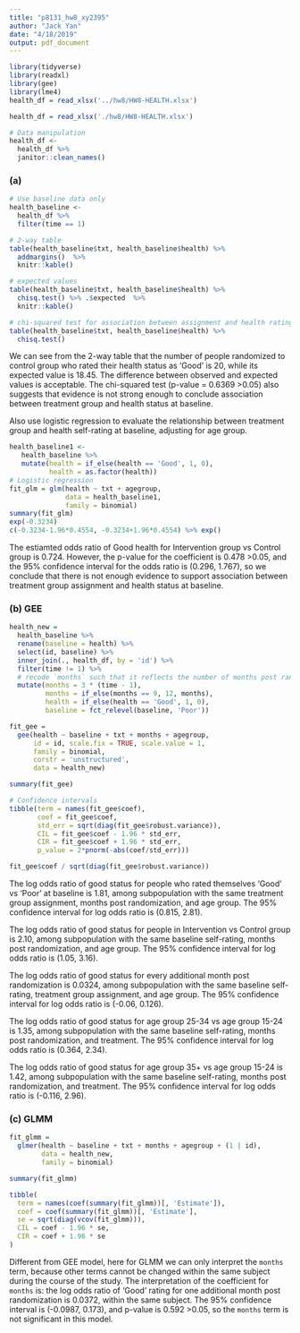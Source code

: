 ```yaml
---
title: "p8131_hw8_xy2395"
author: "Jack Yan"
date: "4/18/2019"
output: pdf_document
---
```


```r
library(tidyverse)
library(readxl)
library(gee)
library(lme4)
health_df = read_xlsx('../hw8/HW8-HEALTH.xlsx')
```

```r
health_df = read_xlsx('./hw8/HW8-HEALTH.xlsx')
```

```r
# Data manipulation
health_df <-
  health_df %>% 
  janitor::clean_names()
```

### (a)
```r
# Use baseline data only
health_baseline <-
  health_df %>%
  filter(time == 1) 
```

```r
# 2-way table
table(health_baseline$txt, health_baseline$health) %>% 
  addmargins()  %>% 
  knitr::kable()

# expected values
table(health_baseline$txt, health_baseline$health) %>% 
  chisq.test() %>% .$expected  %>% 
  knitr::kable()

# chi-squared test for association between assignment and health rating
table(health_baseline$txt, health_baseline$health) %>% 
  chisq.test()
```
We can see from the 2-way table that the number of people randomized to control group who rated their health status as 'Good' is 20, while its expected value is 18.45. The difference between observed and expected values is acceptable. The chi-squared test (p-value = 0.6369 >0.05) also suggests that evidence is not strong enough to conclude association between treatment group and health status at baseline. 
 
Also use logistic regression to evaluate the relationship between treatment group and health self-rating at baseline, adjusting for age group.
```r
health_baseline1 <-
   health_baseline %>% 
   mutate(health = if_else(health == 'Good', 1, 0),
          health = as.factor(health))
# Logistic regression
fit_glm = glm(health ~ txt + agegroup, 
              data = health_baseline1,
              family = binomial)
summary(fit_glm)
exp(-0.3234)
c(-0.3234-1.96*0.4554, -0.3234+1.96*0.4554) %>% exp()
```

The estiamted odds ratio of Good health for Intervention group vs Control group is 0.724. However, the p-value for the coefficient is 0.478 >0.05, and the 95% confidence interval for the odds ratio is (0.296, 1.767), so we conclude that there is not enough evidence to support association between treatment group assignment and health status at baseline.

### (b) GEE
```r
health_new = 
  health_baseline %>% 
  rename(baseline = health) %>% 
  select(id, baseline) %>% 
  inner_join(., health_df, by = 'id') %>% 
  filter(time != 1) %>% 
  # recode `months` such that it reflects the number of months post randomization
  mutate(months = 3 * (time - 1),
         months = if_else(months == 9, 12, months),
         health = if_else(health == 'Good', 1, 0),
         baseline = fct_relevel(baseline, 'Poor'))

fit_gee = 
  gee(health ~ baseline + txt + months + agegroup,
      id = id, scale.fix = TRUE, scale.value = 1,
      family = binomial,
      corstr = 'unstructured',
      data = health_new)

summary(fit_gee)

# Confidence intervals
tibble(term = names(fit_gee$coef),
       coef = fit_gee$coef,
       std_err = sqrt(diag(fit_gee$robust.variance)),
       CIL = fit_gee$coef - 1.96 * std_err,
       CIR = fit_gee$coef + 1.96 * std_err,
       p_value = 2*pnorm(-abs(coef/std_err)))

fit_gee$coef / sqrt(diag(fit_gee$robust.variance))
```

The log odds ratio of good status for people who rated themselves 'Good' vs 'Poor' at baseline is 1.81, among subpopulation with the same treatment group assignment, months post randomization, and age group. The 95% confidence interval for log odds ratio is (0.815, 2.81).

The log odds ratio of good status for people in Intervention vs Control group is 2.10, among subpopulation with the same baseline self-rating, months post randomization, and age group. The 95% confidence interval for log odds ratio is (1.05, 3.16).

The log odds ratio of good status for every additional month post randomization is 0.0324, among subpopulation with the same baseline self-rating, treatment group assignment, and age group. The 95% confidence interval for log odds ratio is (-0.06, 0.126).

The log odds ratio of good status for age group 25-34 vs age group 15-24 is 1.35, among subpopulation with the same baseline self-rating, months post randomization, and treatment. The 95% confidence interval for log odds ratio is (0.364, 2.34). 

The log odds ratio of good status for age group 35+ vs age group 15-24 is 1.42, among subpopulation with the same baseline self-rating, months post randomization, and treatment. The 95% confidence interval for log odds ratio is (-0.116, 2.96). 

### (c) GLMM
```r
fit_glmm = 
  glmer(health ~ baseline + txt + months + agegroup + (1 | id),
        data = health_new,
        family = binomial)

summary(fit_glmm)

tibble(
  term = names(coef(summary(fit_glmm))[, 'Estimate']),
  coef = coef(summary(fit_glmm))[, 'Estimate'],
  se = sqrt(diag(vcov(fit_glmm))),
  CIL = coef - 1.96 * se,
  CIR = coef + 1.96 * se
)

```

Different from GEE model, here for GLMM we can only interpret the `months` term, because other terms cannot be changed within the same subject during the course of the study. The interpretation of the coefficient for `months` is: the log odds ratio of 'Good' rating for one additional month post randomization is 0.0372, within the same subject. The 95% confidence interval is (-0.0987, 0.173), and p-value is 0.592 >0.05, so the `months` term is not significant in this model.

